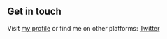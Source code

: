## Get in touch

Visit [my  profile](https://overio.space/perowong) or find me on other platforms: [Twitter](https://www.twitter.com/perowong)
